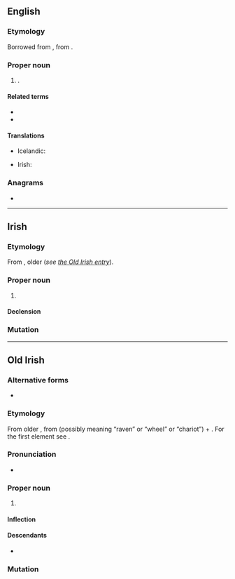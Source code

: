 ==English==
{{wikipedia}}

===Etymology===
Borrowed from {{bor|en|ga|-}}, from {{der|en|sga|Cormac}}.

===Proper noun===
{{en-proper noun}}

# {{given name|en|male|from=Irish}}.

====Related terms====
* {{l|en|Cormack}}
* {{l|en|Cormick}}

====Translations====
{{trans-top|male given name}}
* Icelandic: {{t+|is|Kormákur}}
{{trans-mid}}
* Irish: {{t|ga|Cormac}}
{{trans-bottom}}

===Anagrams===
* {{anagrams|en|a=accmor|comcar}}

----

==Irish==

===Etymology===
From {{inh|ga|sga|Cormac}}, older {{m|sga|Corbmac}} (''see [[#Old Irish|the Old Irish entry]]'').

===Proper noun===
{{ga-proper noun|m|Chormaic}}

# {{given name|ga|male|from=Old Irish}}

====Declension====
{{ga-decl-m1-nopl|C|ormac|ormaic}}

===Mutation===
{{ga-mut}}

----

==Old Irish==

===Alternative forms===
* {{l|sga|Corbmac}}

===Etymology===
From older {{m|sga|Corbmac}}, from {{m|sga|corb}} (possibly meaning “raven” or “wheel” or “chariot”) + {{m|sga|macc||son}}.  For the first element see {{m|ga|carbad}}.

===Pronunciation===
* {{IPA|sga|/ˈkormak/}}

===Proper noun===
{{head|sga|proper noun|g=m}}

# {{given name|sga|male}}

====Inflection====
{{sga-decl-o-masc|n=s|Cormaic}}

====Descendants====
* {{l|non|Kormákr|bor=1}}

===Mutation===
{{sga-mutation|C|ormac}}